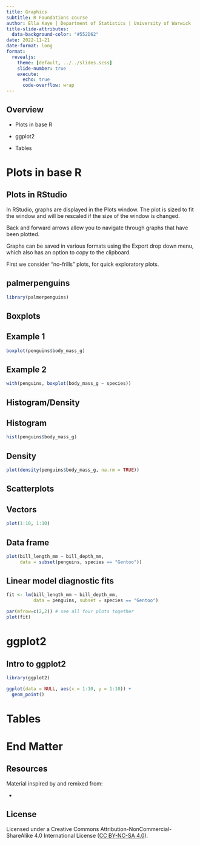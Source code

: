 ```yaml
---
title: Graphics
subtitle: R Foundations course
author: Ella Kaye | Department of Statistics | University of Warwick
title-slide-attributes:
  data-background-color: "#552D62"
date: 2022-11-21
date-format: long
format: 
  revealjs:
    theme: [default, ../../slides.scss]
    slide-number: true
    execute:
      echo: true
      code-overflow: wrap
---
```


## Overview

-   Plots in base R

-   ggplot2

-   Tables

# Plots in base R {background-color="#552D62"}

## Plots in RStudio

In RStudio, graphs are displayed in the Plots window. The plot is sized to fit the window and will be rescaled if the size of the window is changed.

Back and forward arrows allow you to navigate through graphs that have been plotted.

Graphs can be saved in various formats using the Export drop down menu, which also has an option to copy to the clipboard.

First we consider "no-frills" plots, for quick exploratory plots.

## palmerpenguins

```r
library(palmerpenguins)
```

## Boxplots

::: {.panel-tabset}
## Example 1

```r
boxplot(penguins$body_mass_g)
```


## Example 2
```r
with(penguins, boxplot(body_mass_g ~ species))
```
:::

## Histogram/Density

::: {.panel-tabset}
## Histogram

```r
hist(penguins$body_mass_g)
```

## Density
```r
plot(density(penguins$body_mass_g, na.rm = TRUE))
```
:::

## Scatterplots

::: {.panel-tabset}
## Vectors
```r
plot(1:10, 1:10)
```


## Data frame
```r
plot(bill_length_mm ~ bill_depth_mm, 
     data = subset(penguins, species == "Gentoo"))
```
:::

## Linear model diagnostic fits

```r
fit <- lm(bill_length_mm ~ bill_depth_mm, 
          data = penguins, subset = species == "Gentoo")

par(mfrow=c(2,2)) # see all four plots together
plot(fit)
```

# ggplot2 {background-color="#552D62"}

## Intro to ggplot2

```r
library(ggplot2)
```

```r
ggplot(data = NULL, aes(x = 1:10, y = 1:10)) +
  geom_point()
```

# Tables {background-color="#552D62"}

# End Matter {background-color="#552D62"}

## Resources

Material inspired by and remixed from:

- 

## License

Licensed under a Creative Commons Attribution-NonCommercial-ShareAlike 4.0 International License ([CC BY-NC-SA 4.0](https://creativecommons.org/licenses/by-nc-sa/4.0/){target="_blank"}).

